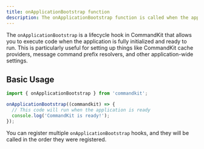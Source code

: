 ```yaml
---
title: onApplicationBootstrap function
description: The onApplicationBootstrap function is called when the application is ready.
---
```


The `onApplicationBootstrap` is a lifecycle hook in CommandKit that allows you to execute code when the application is fully initialized and ready to run. This is particularly useful for setting up things like CommandKit cache providers, message command prefix resolvers, and other application-wide settings.

## Basic Usage

```ts
import { onApplicationBootstrap } from 'commandkit';

onApplicationBootstrap((commandkit) => {
  // This code will run when the application is ready
  console.log('CommandKit is ready!');
});
```

You can register multiple `onApplicationBootstrap` hooks, and they will be called in the order they were registered.
